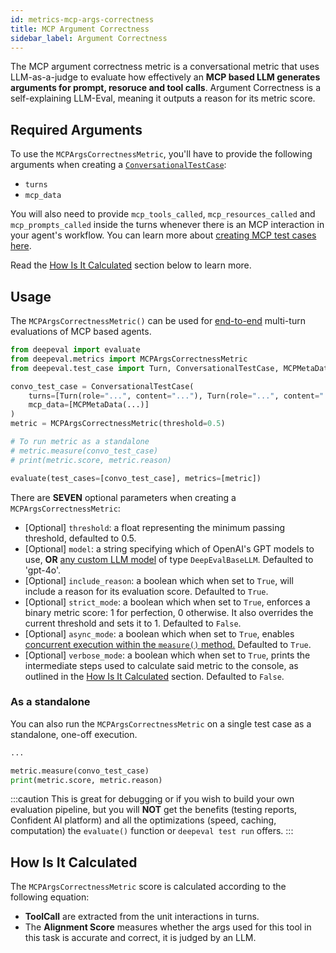 ```yaml
---
id: metrics-mcp-args-correctness
title: MCP Argument Correctness
sidebar_label: Argument Correctness
---
```


<head>
  <link
    rel="canonical"
    href="https://deepeval.com/docs/metrics-mcp-args-correctness"
  />
</head>


<MetricTagsDisplayer multiTurn={true} chatbot={true} referenceless={true} />

The MCP argument correctness metric is a conversational metric that uses LLM-as-a-judge to evaluate how effectively an **MCP based LLM generates arguments for prompt, resoruce and tool calls**. Argument Correctness is a self-explaining LLM-Eval, meaning it outputs a reason for its metric score.

## Required Arguments

To use the `MCPArgsCorrectnessMetric`, you'll have to provide the following arguments when creating a [`ConversationalTestCase`](/docs/evaluation-multiturn-test-cases):

- `turns`
- `mcp_data`

You will also need to provide `mcp_tools_called`, `mcp_resources_called` and `mcp_prompts_called` inside the turns whenever there is an MCP interaction in your agent's workflow. You can learn more about [creating MCP test cases here](https://www.deepeval.com/docs/evaluation-mcp-test-cases).

Read the [How Is It Calculated](#how-is-it-calculated) section below to learn more.

## Usage

The `MCPArgsCorrectnessMetric()` can be used for [end-to-end](/docs/evaluation-end-to-end-llm-evals) multi-turn evaluations of MCP based agents.

```python
from deepeval import evaluate
from deepeval.metrics import MCPArgsCorrectnessMetric
from deepeval.test_case import Turn, ConversationalTestCase, MCPMetaData

convo_test_case = ConversationalTestCase(
    turns=[Turn(role="...", content="..."), Turn(role="...", content="...")],
    mcp_data=[MCPMetaData(...)]
)
metric = MCPArgsCorrectnessMetric(threshold=0.5)

# To run metric as a standalone
# metric.measure(convo_test_case)
# print(metric.score, metric.reason)

evaluate(test_cases=[convo_test_case], metrics=[metric])
```

There are **SEVEN** optional parameters when creating a `MCPArgsCorrectnessMetric`:

- [Optional] `threshold`: a float representing the minimum passing threshold, defaulted to 0.5.
- [Optional] `model`: a string specifying which of OpenAI's GPT models to use, **OR** [any custom LLM model](/docs/metrics-introduction#using-a-custom-llm) of type `DeepEvalBaseLLM`. Defaulted to 'gpt-4o'.
- [Optional] `include_reason`: a boolean which when set to `True`, will include a reason for its evaluation score. Defaulted to `True`.
- [Optional] `strict_mode`: a boolean which when set to `True`, enforces a binary metric score: 1 for perfection, 0 otherwise. It also overrides the current threshold and sets it to 1. Defaulted to `False`.
- [Optional] `async_mode`: a boolean which when set to `True`, enables [concurrent execution within the `measure()` method.](/docs/metrics-introduction#measuring-a-metric-in-async) Defaulted to `True`.
- [Optional] `verbose_mode`: a boolean which when set to `True`, prints the intermediate steps used to calculate said metric to the console, as outlined in the [How Is It Calculated](#how-is-it-calculated) section. Defaulted to `False`.

### As a standalone

You can also run the `MCPArgsCorrectnessMetric` on a single test case as a standalone, one-off execution.

```python
...

metric.measure(convo_test_case)
print(metric.score, metric.reason)
```

:::caution
This is great for debugging or if you wish to build your own evaluation pipeline, but you will **NOT** get the benefits (testing reports, Confident AI platform) and all the optimizations (speed, caching, computation) the `evaluate()` function or `deepeval test run` offers.
:::

## How Is It Calculated

The `MCPArgsCorrectnessMetric` score is calculated according to the following equation:

<Equation formula="\text{MCP Args Correctness} = \frac{\text{AlignmentScore(ToolCall, Args)}}{\text{Total Number of ToolCalls}}" />

- **ToolCall** are extracted from the unit interactions in turns.
- The **Alignment Score** measures whether the args used for this tool in this task is accurate and correct, it is judged by an LLM.